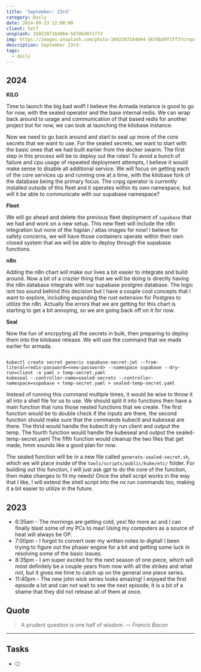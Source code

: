 ```yaml
---
title: 'September: 23rd'
category: Daily
date: 2024-09-23 12:00:00
client: Self
unsplash: 1692387164064-5678bd9f1ff3
img: https://images.unsplash.com/photo-1692387164064-5678bd9f1ff3?crop=entropy&cs=srgb&fm=jpg&ixid=MnwzNjM5Nzd8MHwxfHJhbmRvbXx8fHx8fHx8fDE2ODE3NDg2ODY&ixlib=rb-4.0.3&q=85
description: September 23rd. 
tags:
  - daily
---
```



## 2024

**KILO**

Time to launch the big bad wolf!
I believe the Armada instance is good to go for now, with the sealed operator and the base internal redis.
We can wrap back around to usage and communication of that based redis for another project but for now, we can look at launching the kilobase instance.

Now we need to go back around and start to seal up more of the core secrets that we want to use.
For the sealed secrets, we want to start with the basic ones that we had built earlier from the docker swarm.
The first step in this process will be to deploy out the roles!
To avoid a bunch of failure and cpu usage of repeated deployment attempts, I believe it would make sense to disable all additional service.
We will focus on getting each of the core services up and running one at a time, with the kilobase fork of the database being the primary focus.
The cnpg operator is currently installed outside of this fleet and it operates within its own namespace, but will it be able to communicate with our supabase namespace?

**Fleet**

We will go ahead and delete the previous fleet deployment of `supabase` that we had and work on a new setup.
This new fleet will include the n8n integration but none of the hqplan / atlas images for now!
I believe for safety concerns, we will have those containers operate within their own closed system that we will be able to deploy through the supabase functions.


**n8n**

Adding the n8n chart will make our lives a bit easier to integrate and build around.
Now a bit of a crazier thing that we will be doing is directly having the n8n database integrate with our supabase postgres database.
The logic isnt too sound behind this decision but I have a couple cool concepts that I want to explore, including expanding the rust extension for Postgres to utilize the n8n.
Actually the errors that we are getting for this chart is starting to get a bit annoying, so we are going back off on it for now.

**Seal**

Now the fun of encrpyting all the secrets in bulk, then preparing to deploy them into the kilobase release.
We will use the command that we made earlier for armada. 

```shell

kubectl create secret generic supabase-secret-jwt --from-literal=redis-password=<new-password> --namespace supabase --dry-run=client -o yaml > temp-secret.yaml
kubeseal --controller-name=sealed-secrets --controller-namespace=supabase < temp-secret.yaml > sealed-temp-secret.yaml

```

Instead of running this command multiple times, it would be wise to throw it all into a shell file for us to use.
We should split it into functions then have a main function that runs those nested functions that we create.
The first function would be to double check if the inputs are there, the second function should make sure that the commands kubectl and kubeseal are there.
The thrid would handle the kubectl dry run client and output the temp. The fourth function would handle the kubeseal and output the sealed-temp-secret.yaml
The fifth function would cleanup the two files that get made, hmm sounds like a good plan for now.

The sealed function will be in a new file called `generate-sealed-secret.sh`, which we will place inside of the `tools/scripts/public/kube/etc/` folder.
For building out this function, I will just ask gpt to do the core of the function, then make changes to fit my needs!
Once the shell script works in the way that I like, I will extend the shell script into the nx run commands too, making it a bit easier to utilize in the future.


## 2023
- 6:35am - The mornings are getting cold, yes! No more ac and I can finally blast some of my PCs to max! Using my computers as a source of heat will always be OP.
- 7:00pm - I forgot to convert over my written notes to digital! I been trying to figure out the phaser engine for a bit and getting some luck in resolving some of the basic issues.
- 8:35pm - I am super excited for the next season of one piece, which will most definitely be a couple years from now with all the strikes and what not, but it gives me time to catch up on the general one piece series. 
- 11:40pm - The new john wick series looks amazing! I enjoyed the first episode a lot and can not wait to see the next episode, it is a bit of a shame that they did not release all of them at once.

## Quote

> A prudent question is one half of wisdom.
> — <cite>Francis Bacon</cite>

---

## Tasks

- [ ]